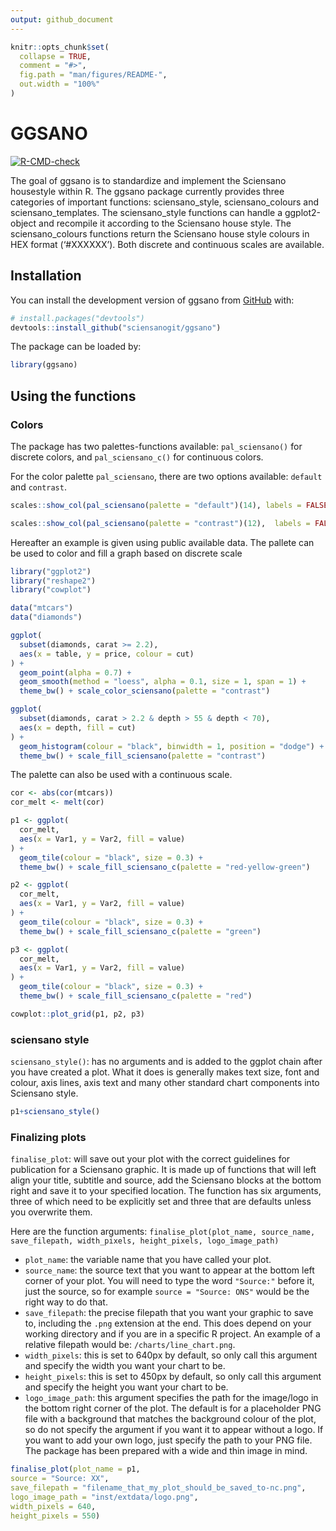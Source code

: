 ```yaml
---
output: github_document
---
```


<!-- README.md is generated from README.Rmd. Please edit that file -->

```r
knitr::opts_chunk$set(
  collapse = TRUE,
  comment = "#>",
  fig.path = "man/figures/README-",
  out.width = "100%"
)
```

# GGSANO

<!-- badges: start -->
[![R-CMD-check](https://github.com/sciensanogit/ggsano/workflows/R-CMD-check/badge.svg)](https://github.com/sciensanogit/ggsano/actions)
<!-- badges: end -->

The goal of ggsano is to standardize and implement the Sciensano housestyle within R.
The ggsano package currently provides three categories of important functions: sciensano_style, sciensano_colours and sciensano_templates. The sciensano_style functions can handle a ggplot2-object and recompile it according to the Sciensano house style. The sciensano_colours functions return the Sciensano house style colours in HEX format ('#XXXXXX'). Both discrete and continuous scales are available.

## Installation

You can install the development version of ggsano from [GitHub](https://github.com/) with:

``` r
# install.packages("devtools")
devtools::install_github("sciensanogit/ggsano")
```

The package can be loaded by:

```r
library(ggsano)
```

## Using the functions

### Colors
The package has two palettes-functions available: `pal_sciensano()` for discrete colors, and `pal_sciensano_c()` for continuous colors.

For the color palette `pal_sciensano`, there are two options available: `default` and `contrast`.

```r
scales::show_col(pal_sciensano(palette = "default")(14), labels = FALSE)
```

```r
scales::show_col(pal_sciensano(palette = "contrast")(12),  labels = FALSE)
```

Hereafter an example is given using public available data. The pallete can be used to color and fill a graph based on discrete scale

```r
library("ggplot2")
library("reshape2")
library("cowplot")

data("mtcars")
data("diamonds")

ggplot(
  subset(diamonds, carat >= 2.2),
  aes(x = table, y = price, colour = cut)
) +
  geom_point(alpha = 0.7) +
  geom_smooth(method = "loess", alpha = 0.1, size = 1, span = 1) +
  theme_bw() + scale_color_sciensano(palette = "contrast")

ggplot(
  subset(diamonds, carat > 2.2 & depth > 55 & depth < 70),
  aes(x = depth, fill = cut)
) +
  geom_histogram(colour = "black", binwidth = 1, position = "dodge") +
  theme_bw() + scale_fill_sciensano(palette = "contrast")
```

The palette can also be used with a continuous scale.

```r
cor <- abs(cor(mtcars))
cor_melt <- melt(cor)

p1 <- ggplot(
  cor_melt,
  aes(x = Var1, y = Var2, fill = value)
) +
  geom_tile(colour = "black", size = 0.3) +
  theme_bw() + scale_fill_sciensano_c(palette = "red-yellow-green")

p2 <- ggplot(
  cor_melt,
  aes(x = Var1, y = Var2, fill = value)
) +
  geom_tile(colour = "black", size = 0.3) +
  theme_bw() + scale_fill_sciensano_c(palette = "green")

p3 <- ggplot(
  cor_melt,
  aes(x = Var1, y = Var2, fill = value)
) +
  geom_tile(colour = "black", size = 0.3) +
  theme_bw() + scale_fill_sciensano_c(palette = "red")

cowplot::plot_grid(p1, p2, p3)
```
### sciensano style

`sciensano_style()`: has no arguments and is added to the ggplot chain after you have created a plot. What it does is generally makes text size, font and colour, axis lines, axis text and many other standard chart components into Sciensano style.

```r
p1+sciensano_style()
```


### Finalizing plots

`finalise_plot`: will save out your plot with the correct guidelines for publication for a Sciensano graphic. It is made up of functions that will left align your title, subtitle and source, add the Sciensano blocks at the bottom right and save it to your specified location. The function has six arguments, three of which need to be explicitly set and three that are defaults unless you overwrite them.

Here are the function arguments: `finalise_plot(plot_name, source_name, save_filepath, width_pixels, height_pixels, logo_image_path)`

* `plot_name`: the variable name that you have called your plot.
* `source_name`: the source text that you want to appear at the bottom left corner of your plot. You will need to type the word `"Source:"` before it, just the source, so for example `source = "Source: ONS"` would be the right way to do that.
* `save_filepath`: the precise filepath that you want your graphic to save to, including the `.png` extension at the end. This does depend on your working directory and if you are in a specific R project. An example of a relative filepath would be: `/charts/line_chart.png`.
* `width_pixels`: this is set to 640px by default, so only call this argument and specify the width you want your chart to be.
* `height_pixels`: this is set to 450px by default, so only call this argument and specify the height you want your chart to be.
* `logo_image_path`: this argument specifies the path for the image/logo in the bottom right corner of the plot. The default is for a placeholder PNG file with a background that matches the background colour of the plot, so do not specify the argument if you want it to appear without a logo. If you want to add your own logo, just specify the path to your PNG file. The package has been prepared with a wide and thin image in mind.

```r

finalise_plot(plot_name = p1,
source = "Source: XX",
save_filepath = "filename_that_my_plot_should_be_saved_to-nc.png",
logo_image_path = "inst/extdata/logo.png",
width_pixels = 640,
height_pixels = 550)
```

